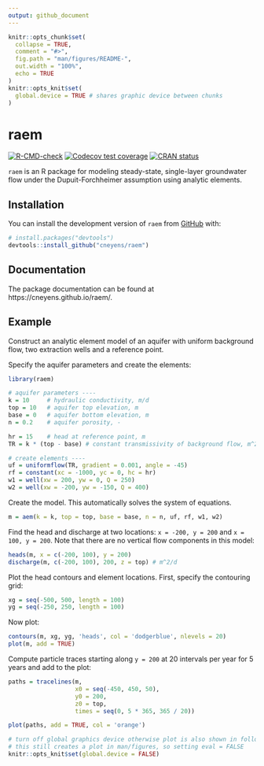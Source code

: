 ```yaml
---
output: github_document
---
```


<!-- README.md is generated from README.Rmd. Please edit that file -->

```r
knitr::opts_chunk$set(
  collapse = TRUE,
  comment = "#>",
  fig.path = "man/figures/README-",
  out.width = "100%",
  echo = TRUE
)
knitr::opts_knit$set(
  global.device = TRUE # shares graphic device between chunks
)
```

# raem

<!-- badges: start -->

[![R-CMD-check](https://github.com/cneyens/raem/actions/workflows/R-CMD-check.yaml/badge.svg)](https://github.com/cneyens/raem/actions/workflows/R-CMD-check.yaml)
[![Codecov test coverage](https://codecov.io/gh/cneyens/raem/branch/main/graph/badge.svg)](https://app.codecov.io/gh/cneyens/raem?branch=main)
[![CRAN status](https://www.r-pkg.org/badges/version/raem)](https://CRAN.R-project.org/package=raem)
<!-- badges: end -->

`raem` is an R package for modeling steady-state, single-layer groundwater flow under the Dupuit-Forchheimer assumption using analytic elements.

## Installation

You can install the development version of `raem` from [GitHub](https://github.com/cneyens/raem) with:

``` r
# install.packages("devtools")
devtools::install_github("cneyens/raem")
```

## Documentation

The package documentation can be found at https://cneyens.github.io/raem/. 

## Example

Construct an analytic element model of an aquifer with uniform background flow, two extraction wells and a reference point.

Specify the aquifer parameters and create the elements:

```r
library(raem)

# aquifer parameters ----
k = 10     # hydraulic conductivity, m/d
top = 10   # aquifer top elevation, m
base = 0   # aquifer bottom elevation, m
n = 0.2    # aquifer porosity, -

hr = 15    # head at reference point, m
TR = k * (top - base) # constant transmissivity of background flow, m^2/d

# create elements ----
uf = uniformflow(TR, gradient = 0.001, angle = -45)
rf = constant(xc = -1000, yc = 0, hc = hr)
w1 = well(xw = 200, yw = 0, Q = 250)
w2 = well(xw = -200, yw = -150, Q = 400)
```

Create the model. This automatically solves the system of equations.

```r
m = aem(k = k, top = top, base = base, n = n, uf, rf, w1, w2)
```

Find the head and discharge at two locations: `x = -200, y = 200` and `x = 100, y = 200`. Note that there are no vertical flow components in this model:

```r
heads(m, x = c(-200, 100), y = 200)
discharge(m, c(-200, 100), 200, z = top) # m^2/d
```

Plot the head contours and element locations. First, specify the contouring grid:

```r
xg = seq(-500, 500, length = 100)
yg = seq(-250, 250, length = 100)
```

Now plot:

```r
contours(m, xg, yg, 'heads', col = 'dodgerblue', nlevels = 20)
plot(m, add = TRUE)
```

Compute particle traces starting along `y = 200` at 20 intervals per year for 5 years and add to the plot:

```r
paths = tracelines(m, 
                   x0 = seq(-450, 450, 50), 
                   y0 = 200, 
                   z0 = top, 
                   times = seq(0, 5 * 365, 365 / 20))

plot(paths, add = TRUE, col = 'orange')
```

```r
# turn off global graphics device otherwise plot is also shown in following chunks
# this still creates a plot in man/figures, so setting eval = FALSE
knitr::opts_knit$set(global.device = FALSE)
```

